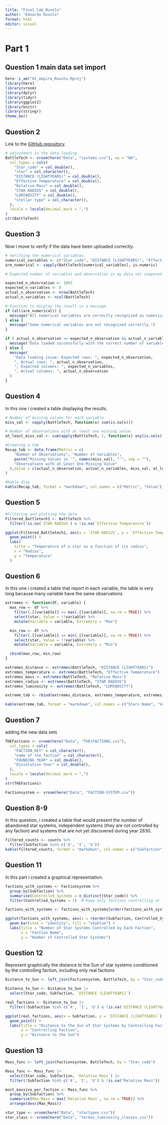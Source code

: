 ```yaml
---
title: "Final_lab_Ruvolo"
author: "Edoardo Ruvolo"
format: html
editor: visual
---
```


# Part 1

## Question 1 main data set import
```r
here::i_am("bt_empire_Ruvolo.Rproj")
library(here)
library(vroom)
library(dplyr)
library(tidyr)
library(ggplot2)
library(knitr)
library(stringr)
theme_bw()
```

## Question 2 

Link to the [GitHub repository](https://github.com/Edrdrvl/bt_empire).

```r
# adjustment in the data loading.
BattleTech <- vroom(here("Data", "systems.csv"), na = "NA",
  col_types = cols(
    "Star_code" = col_double(),
    "star" = col_character(),
    "DISTANCE (LIGHTYEARS)" = col_double(),
    "Effective Temperature" = col_double(),
    "Relative Mass" = col_double(),
    "STAR RADIUS" = col_double(),
    "LUMINOSITY" = col_double(),
    "stellar type" = col_character(),
  ),
  locale = locale(decimal_mark = ",")
)
str(BattleTech)
```
## Question 3

Now i move to verify if the data have been uploaded correctly.
```r

# Verifying the numerical variables. 
numerical_variables <- c("Star_code", "DISTANCE (LIGHTYEARS)", "Effective Temperature", "Relative Mass", "STAR RADIUS","LUMINOSITY")
are_numerical <- sapply(BattleTech[numerical_variables], is.numeric)

# Expected number of variables and observation in my data set compared to the actual number of observation. 

expected_n_observation <- 1063
expected_n_variables <- 8
actual_n_observation <- nrow(BattleTech)
actual_n_variables <- ncol(BattleTech)

# Function to display the result in a message. 
if (all(are_numerical)) {
  message("All numerical variables are correctly recognized as numerical.")
} else {
  message("Some numerical variables are not recognized correctly.")
}

if ( actual_n_observation == expected_n_observation && actual_n_variables == expected_n_variables) {
  message("Data loaded successfully with the correct number of variables and observation.")
} else {
  message(
    "Data loading issue: Expected rows: ", expected_n_observation,
    ", Actual rows: ", actual_n_observation,
    "; Expected columns: ", expected_n_variables,
    ", Actual columns: ", actual_n_observation
  )
}
```

## Question 4 
In this one i created a table displaying the results. 
```r
# Number of missing values for each variable
miss_val <- sapply(BattleTech, function(x) sum(is.na(x)))

# Number of observations with at least one missing value
at_least_miss_val <- sum(apply(BattleTech, 1, function(x) any(is.na(x))))

#Creating a tab
Recap_tab <- data.frame(Metric = c(
    "Number of Observations", "Number of Variables",
    paste("Missing Values in '", names(miss_val), "'", sep = ""),
    "Observations with at Least One Missing Value"
  ),Value = c(actual_n_observation, actual_n_variables, miss_val, at_least_miss_val)
)

#Kable disp
kable(Recap_tab, format = "markdown", col.names = c("Metric", "Value"))

```

## Question 5 
```r
#Filtering and plotting the data
Filtered_Battletech1 <- BattleTech %>%
  filter(!is.na(`STAR RADIUS`) & !is.na(`Effective Temperature`))

ggplot(Filtered_Battletech1, aes(x = `STAR RADIUS`, y = `Effective Temperature`)) +
  geom_point() +
  labs(
    title = "Temperature of a star as a function of its radius",
    x = "Radius",
    y = "Temperature"
  )
```
## Question 6 
In this one i created a table that report in each variable, the table is very long because many variable have the same observations

```r
extremes <- function(df, variable) {
  max_row <- df %>%
    filter(.[[variable]] == max(.[[variable]], na.rm = TRUE)) %>%
    select(star, Value = !!variable) %>%
    mutate(Variable = variable, Extremity = "Max")

  min_row <- df %>%
    filter(.[[variable]] == min(.[[variable]], na.rm = TRUE)) %>%
    select(star, Value = !!variable) %>%
    mutate(Variable = variable, Extremity = "Min")

  rbind(max_row, min_row)
}

extremes_distance <- extremes(BattleTech, "DISTANCE (LIGHTYEARS)")
extremes_temperature <- extremes(BattleTech, "Effective Temperature")
extremes_mass <- extremes(BattleTech, "Relative Mass")
extremes_radius <- extremes(BattleTech, "STAR RADIUS")
extremes_luminosity <- extremes(BattleTech, "LUMINOSITY")

extreme_tab <- rbind(extremes_distance, extremes_temperature, extremes_mass, extremes_radius, extremes_luminosity)

kable(extreme_tab, format = "markdown", col.names = c("Stars Name", "Value", "Variable", "Extremity"))
```
## Question 7

adding the new data sets
```r
THEFactions <- vroom(here("Data", "THE+FACTIONS.csv"),
  col_types = cols(
    "FACTION_KEY" = col_character(),
    "name of the faction" = col_character(),
    "FOUNDING YEAR" = col_double(),
    "Dissolution Year" = col_double(),
  ),
  locale = locale(decimal_mark = ",")
)
str(THEFactions)

Factionsystem <- vroom(here("Data", "FACTION-SYSTEM.csv"))
```
## Question 8-9 
In this question, i created a table that would present the number of abandoned star systems, independent systems (they are not controlled by any faction) and systems that are not yet discovered during year 2830.

```r
filtered_counts <- counts %>%
  filter(Subfaction %in% c('A', 'I', 'U'))
kable(filtered_counts, format = "markdown", col.names = c("Subfaction", "Value"))
```
## Question 11
In this part i created a graphical representation.

```r
factions_with_systems <- Factionsystem %>%
  group_by(Subfaction) %>%
  summarise(Controlled_Systems = n_distinct(Star_code)) %>%
  filter(Controlled_Systems > 1)  # Keep only factions controlling at least one system

factions_with_systems <- factions_with_systems[order(factions_with_systems$Controlled_Systems, decreasing = TRUE), ]

ggplot(factions_with_systems, aes(x = reorder(Subfaction, Controlled_Systems), y = Controlled_Systems)) +
  geom_bar(stat = "identity", fill = "skyblue") +
  labs(title = "Number of Star Systems Controlled by Each Faction",
       x = "Faction Name",
       y = "Number of Controlled Star Systems")
```
## Question 12

Represent graphically the distance to the Sun of star systems conditioned by the controlling faction, including only real factions
```r
Distance_to_Sun <- left_join(Factionsystem, BattleTech, by = "Star_code")

Distance_to_Sun <- Distance_to_Sun |>
  select(Star_code, Subfaction, `DISTANCE (LIGHTYEARS)`)

real_factions <- Distance_to_Sun |>
  filter(!Subfaction %in% c('A', 'I', 'U') & !is.na(`DISTANCE (LIGHTYEARS)`))

ggplot(real_factions, aes(x = Subfaction, y = `DISTANCE (LIGHTYEARS)`)) +
  geom_point() +
  labs(title = "Distance to the Sun of Star Systems by Controlling Faction",
       x = "Controlling Faction",
       y = "Distance to the Sun")
```
## Question 13


```r
Mass_func <- left_join(Factionsystem, BattleTech, by = "Star_code")

Mass_func <- Mass_func |>
  select(Star_code, Subfaction, `Relative Mass`) |>
  filter(!Subfaction %in% c('A', 'I', 'U') & !is.na("Relative Mass"))

most_massive_per_faction <- Mass_func %>%
  group_by(Subfaction) %>%
  summarise(Max_Mass = max(`Relative Mass`, na.rm = TRUE)) %>%
  arrange(desc(Max_Mass))

```

```r
star_type <- vroom(here("Data", "startypes.csv")) 
star_class <- vroom(here("Data", "Yerkes_luminosity_classes.csv")) 
```




